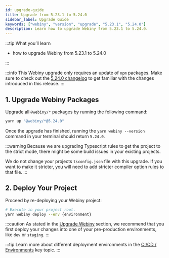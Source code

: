 ```yaml
---
id: upgrade-guide
title: Upgrade from 5.23.1 to 5.24.0
sidebar_label: Upgrade Guide
keywords: ["webiny", "version", "upgrade", "5.23.1", "5.24.0"]
description: Learn how to upgrade Webiny from 5.23.1 to 5.24.0.
---
```


:::tip What you’ll learn

- how to upgrade Webiny from 5.23.1 to 5.24.0

:::

:::info
This Webiny upgrade only requires an update of `npm` packages.
Make sure to check out the [5.24.0 changelog](/docs/release-notes/5.24.0/changelog) to get familiar with the changes introduced in this release.
:::

## 1. Upgrade Webiny Packages

Upgrade all `@webiny/*` packages by running the following command:

```bash
yarn up "@webiny/*@5.24.0"
```

Once the upgrade has finished, running the `yarn webiny --version` command in your terminal should return `5.24.0`.

:::warning
Because we are upgrading Typescript rules to get the project to the strict mode, there might be some build issues in your existing projects.

We do not change your projects `tsconfig.json` file with this upgrade. If you want to make it stricter, you will need to add stricter compiler option rules to that file.
:::

## 2. Deploy Your Project

Proceed by re-deploying your Webiny project:

```bash
# Execute in your project root.
yarn webiny deploy --env {environment}
```

:::caution
As stated in the [Upgrade Webiny](/docs/how-to-guides/upgrade-webiny#pre-production-environments-first) section, we recommend that you first deploy your changes into one of your pre-production environments, like `dev` or `staging`.
:::

:::tip
Learn more about different deployment environments in the [CI/CD / Environments](/docs/key-topics/ci-cd/environments) key topic.
:::
